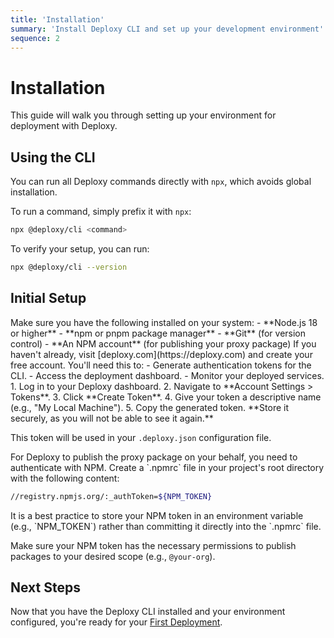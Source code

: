 ```yaml
---
title: 'Installation'
summary: 'Install Deploxy CLI and set up your development environment'
sequence: 2
---
```


# Installation

This guide will walk you through setting up your environment for deployment with Deploxy.

## Using the CLI

You can run all Deploxy commands directly with `npx`, which avoids global installation.

To run a command, simply prefix it with `npx`:
```bash
npx @deploxy/cli <command>
```

To verify your setup, you can run:
```bash
npx @deploxy/cli --version
```


## Initial Setup

<Steps>
<Step title="Prerequisites">
  Make sure you have the following installed on your system:
  - **Node.js 18 or higher**
  - **npm or pnpm package manager**
  - **Git** (for version control)
  - **An NPM account** (for publishing your proxy package)
</Step>

<Step title="Create a Deploxy Account">
  If you haven't already, visit [deploxy.com](https://deploxy.com) and create your free account. You'll need this to:
  - Generate authentication tokens for the CLI.
  - Access the deployment dashboard.
  - Monitor your deployed services.
</Step>

<Step title="Generate an Authentication Token">
  1.  Log in to your Deploxy dashboard.
  2.  Navigate to **Account Settings > Tokens**.
  3.  Click **Create Token**.
  4.  Give your token a descriptive name (e.g., "My Local Machine").
  5.  Copy the generated token. **Store it securely, as you will not be able to see it again.**

  This token will be used in your `.deploxy.json` configuration file.
</Step>

<Step title="Set Up NPM Authentication">
  For Deploxy to publish the proxy package on your behalf, you need to authenticate with NPM. Create a `.npmrc` file in your project's root directory with the following content:

  ```bash
  //registry.npmjs.org/:_authToken=${NPM_TOKEN}
  ```

  <Info>
    It is a best practice to store your NPM token in an environment variable (e.g., `NPM_TOKEN`) rather than committing it directly into the `.npmrc` file.
  </Info>

  Make sure your NPM token has the necessary permissions to publish packages to your desired scope (e.g., `@your-org`).
</Step>
</Steps>

## Next Steps

Now that you have the Deploxy CLI installed and your environment configured, you're ready for your [First Deployment](./first-deployment).